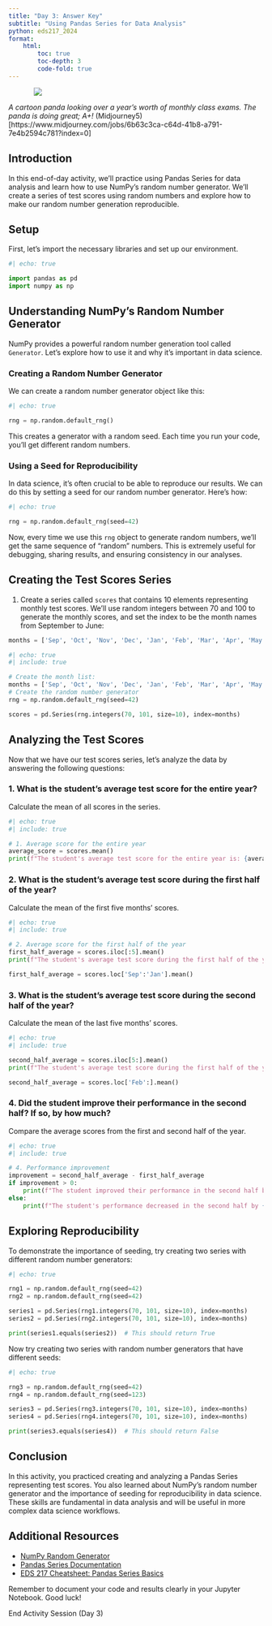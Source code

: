 ```yaml
---
title: "Day 3: Answer Key"
subtitle: "Using Pandas Series for Data Analysis"
python: eds217_2024
format: 
    html:
        toc: true
        toc-depth: 3
        code-fold: true
---
```


::: {style="width: 80%; margin: auto;"}
![](https://cdn.midjourney.com/582b868e-dd7f-45ba-974f-9761288decdb/0_1.jpeg)
:::
:::{.gray-text .center-text}
*A cartoon panda looking over a year's worth of monthly class exams. The panda is doing great; A+!* (Midjourney5)[https://www.midjourney.com/jobs/6b63c3ca-c64d-41b8-a791-7e4b2594c781?index=0]
:::


## Introduction

In this end-of-day activity, we'll practice using Pandas Series for data analysis and learn how to use NumPy's random number generator. We'll create a series of test scores using random numbers and explore how to make our random number generation reproducible.

## Setup

First, let's import the necessary libraries and set up our environment.

```python
#| echo: true

import pandas as pd
import numpy as np
```

## Understanding NumPy's Random Number Generator

NumPy provides a powerful random number generation tool called `Generator`. Let's explore how to use it and why it's important in data science.

### Creating a Random Number Generator

We can create a random number generator object like this:

```python
#| echo: true

rng = np.random.default_rng()
```

This creates a generator with a random seed. Each time you run your code, you'll get different random numbers.

### Using a Seed for Reproducibility

In data science, it's often crucial to be able to reproduce our results. We can do this by setting a seed for our random number generator. Here's how:

```python
#| echo: true

rng = np.random.default_rng(seed=42)
```

Now, every time we use this `rng` object to generate random numbers, we'll get the same sequence of "random" numbers. This is extremely useful for debugging, sharing results, and ensuring consistency in our analyses.

## Creating the Test Scores Series

1. Create a series called `scores` that contains 10 elements representing monthly test scores. We'll use random integers between 70 and 100 to generate the monthly scores, and set the index to be the month names from September to June:

```python
months = ['Sep', 'Oct', 'Nov', 'Dec', 'Jan', 'Feb', 'Mar', 'Apr', 'May', 'Jun']
```


```python
#| echo: true
#| include: true

# Create the month list:
months = ['Sep', 'Oct', 'Nov', 'Dec', 'Jan', 'Feb', 'Mar', 'Apr', 'May', 'Jun']
# Create the random number generator
rng = np.random.default_rng(seed=42)

scores = pd.Series(rng.integers(70, 101, size=10), index=months)

```


## Analyzing the Test Scores

Now that we have our test scores series, let's analyze the data by answering the following questions:

### 1. What is the student's average test score for the entire year?

Calculate the mean of all scores in the series.

```python
#| echo: true
#| include: true

# 1. Average score for the entire year
average_score = scores.mean()
print(f"The student's average test score for the entire year is: {average_score:.2f}")

```

### 2. What is the student's average test score during the first half of the year?

Calculate the mean of the first five months' scores.

```python
#| echo: true
#| include: true

# 2. Average score for the first half of the year
first_half_average = scores.iloc[:5].mean()
print(f"The student's average test score during the first half of the year is: {first_half_average:.2f}")

first_half_average = scores.loc['Sep':'Jan'].mean()

```

### 3. What is the student's average test score during the second half of the year?

Calculate the mean of the last five months' scores.

```python
#| echo: true
#| include: true

second_half_average = scores.iloc[5:].mean()
print(f"The student's average test score during the first half of the year is: {first_half_average:.2f}")

second_half_average = scores.loc['Feb':].mean()

```

### 4. Did the student improve their performance in the second half? If so, by how much?

Compare the average scores from the first and second half of the year.

```python
#| echo: true
#| include: true

# 4. Performance improvement
improvement = second_half_average - first_half_average
if improvement > 0:
    print(f"The student improved their performance in the second half by {improvement:.2f} points.")
else:
    print(f"The student's performance decreased in the second half by {-improvement:.2f} points.")

```

## Exploring Reproducibility

To demonstrate the importance of seeding, try creating two series with different random number generators:

```python
#| echo: true

rng1 = np.random.default_rng(seed=42)
rng2 = np.random.default_rng(seed=42)

series1 = pd.Series(rng1.integers(70, 101, size=10), index=months)
series2 = pd.Series(rng2.integers(70, 101, size=10), index=months)

print(series1.equals(series2))  # This should return True
```

Now try creating two series with random number generators that have different seeds:

```python
#| echo: true

rng3 = np.random.default_rng(seed=42)
rng4 = np.random.default_rng(seed=123)

series3 = pd.Series(rng3.integers(70, 101, size=10), index=months)
series4 = pd.Series(rng4.integers(70, 101, size=10), index=months)

print(series3.equals(series4))  # This should return False
```

## Conclusion

In this activity, you practiced creating and analyzing a Pandas Series representing test scores. You also learned about NumPy's random number generator and the importance of seeding for reproducibility in data science. These skills are fundamental in data analysis and will be useful in more complex data science workflows.

## Additional Resources

- [NumPy Random Generator](https://numpy.org/doc/stable/reference/random/generator.html)
- [Pandas Series Documentation](https://pandas.pydata.org/pandas-docs/stable/reference/series.html)
- [EDS 217 Cheatsheet: Pandas Series Basics](link-to-your-cheatsheet)

Remember to document your code and results clearly in your Jupyter Notebook. Good luck!


::: {.center-text .body-text-xl .teal-text}
End Activity Session (Day 3)
:::





